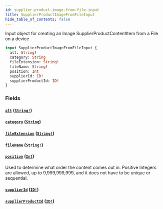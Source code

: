 ```yaml
---
id: supplier-product-image-from-file-input
title: SupplierProductImageFromFileInput
hide_table_of_contents: false
---
```



Input object for creating an Image SupplierProductContentItem from a File on a device

```graphql
input SupplierProductImageFromFileInput {
  alt: String!
  category: String
  fileExtension: String!
  fileName: String!
  position: Int
  supplierId: ID!
  supplierProductId: ID!
}
```


### Fields

#### [`alt`](#) ([`String!`](/developers/supplier-apis/supply-api/graphql/reference/scalars/string))




#### [`category`](#) ([`String`](/developers/supplier-apis/supply-api/graphql/reference/scalars/string))




#### [`fileExtension`](#) ([`String!`](/developers/supplier-apis/supply-api/graphql/reference/scalars/string))




#### [`fileName`](#) ([`String!`](/developers/supplier-apis/supply-api/graphql/reference/scalars/string))




#### [`position`](#) ([`Int`](/developers/supplier-apis/supply-api/graphql/reference/scalars/int))

Used to determine what order the content comes out in.
Positive Integers are allowed, up to 9,999,999,999, and it does not have to be unique or sequential.


#### [`supplierId`](#) ([`ID!`](/developers/supplier-apis/supply-api/graphql/reference/scalars/id))




#### [`supplierProductId`](#) ([`ID!`](/developers/supplier-apis/supply-api/graphql/reference/scalars/id))






